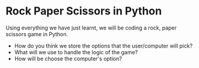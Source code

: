 # Rock Paper Scissors in Python

Using everything we have just learnt, we will be coding a rock, paper scissors game in Python.

- How do you think we store the options that the user/computer will pick?
- What will we use to handle the logic of the game?
- How will be choose the computer's option?